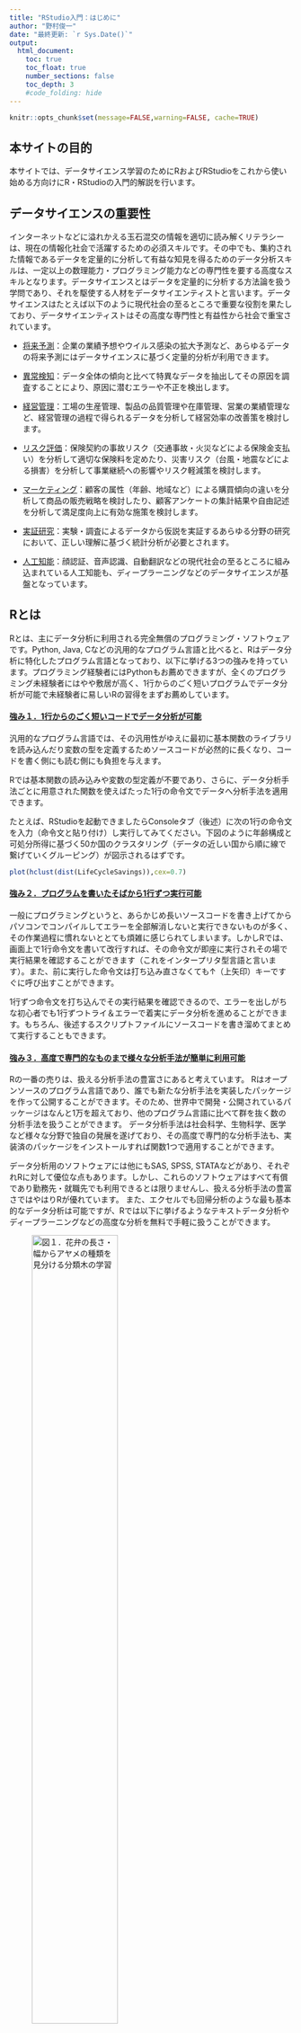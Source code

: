 ```yaml
---
title: "RStudio入門：はじめに"
author: "野村俊一"
date: "最終更新: `r Sys.Date()`"
output:
  html_document:
    toc: true
    toc_float: true
    number_sections: false
    toc_depth: 3
    #code_folding: hide
---
```


```r
knitr::opts_chunk$set(message=FALSE,warning=FALSE, cache=TRUE)
```

## 本サイトの目的

本サイトでは、データサイエンス学習のためにRおよびRStudioをこれから使い始める方向けにR・RStudioの入門的解説を行います。

## データサイエンスの重要性

インターネットなどに溢れかえる玉石混交の情報を適切に読み解くリテラシーは、現在の情報化社会で活躍するための必須スキルです。その中でも、集約された情報であるデータを定量的に分析して有益な知見を得るためのデータ分析スキルは、一定以上の数理能力・プログラミング能力などの専門性を要する高度なスキルとなります。データサイエンスとはデータを定量的に分析する方法論を扱う学問であり、それを駆使する人材をデータサイエンティストと言います。データサイエンスはたとえば以下のように現代社会の至るところで重要な役割を果たしており、データサイエンティストはその高度な専門性と有益性から社会で重宝されています。

- <u>将来予測</u>：企業の業績予想やウイルス感染の拡大予測など、あらゆるデータの将来予測にはデータサイエンスに基づく定量的分析が利用できます。

- <u>異常検知</u>：データ全体の傾向と比べて特異なデータを抽出してその原因を調査することにより、原因に潜むエラーや不正を検出します。

- <u>経営管理</u>：工場の生産管理、製品の品質管理や在庫管理、営業の業績管理など、経営管理の過程で得られるデータを分析して経営効率の改善策を検討します。

- <u>リスク評価</u>：保険契約の事故リスク（交通事故・火災などによる保険金支払い）を分析して適切な保険料を定めたり、災害リスク（台風・地震などによる損害）を分析して事業継続への影響やリスク軽減策を検討します。

- <u>マーケティング</u>：顧客の属性（年齢、地域など）による購買傾向の違いを分析して商品の販売戦略を検討したり、顧客アンケートの集計結果や自由記述を分析して満足度向上に有効な施策を検討します。

- <u>実証研究</u>：実験・調査によるデータから仮説を実証するあらゆる分野の研究において、正しい理解に基づく統計分析が必要とされます。

- <u>人工知能</u>：顔認証、音声認識、自動翻訳などの現代社会の至るところに組み込まれている人工知能も、ディープラーニングなどのデータサイエンスが基盤となっています。

## Rとは

Rとは、主にデータ分析に利用される完全無償のプログラミング・ソフトウェアです。Python, Java, Cなどの汎用的なプログラム言語と比べると、Rはデータ分析に特化したプログラム言語となっており、以下に挙げる3つの強みを持っています。プログラミング経験者にはPythonもお薦めできますが、全くのプログラミング未経験者にはやや敷居が高く、1行からのごく短いプログラムでデータ分析が可能で未経験者に易しいRの習得をまずお薦めしています。

#### <u>強み１．1行からのごく短いコードでデータ分析が可能</u>

汎用的なプログラム言語では、その汎用性がゆえに最初に基本関数のライブラリを読み込んだり変数の型を定義するためソースコードが必然的に長くなり、コードを書く側にも読む側にも負担を与えます。

Rでは基本関数の読み込みや変数の型定義が不要であり、さらに、データ分析手法ごとに用意された関数を使えばたった1行の命令文でデータへ分析手法を適用できます。

たとえば、RStudioを起動できましたらConsoleタブ（後述）に次の1行の命令文を入力（命令文と貼り付け）し実行してみてください。下図のように年齢構成と可処分所得に基づく50か国のクラスタリング（データの近しい国から順に線で繋げていくグルーピング）が図示されるはずです。

```r
plot(hclust(dist(LifeCycleSavings)),cex=0.7)
```


#### <u>強み２．プログラムを書いたそばから1行ずつ実行可能</u>

一般にプログラミングというと、あらかじめ長いソースコードを書き上げてからパソコンでコンパイルしてエラーを全部解消しないと実行できないものが多く、その作業過程に慣れないととても煩雑に感じられてしまいます。しかしRでは、画面上で1行命令文を書いて改行すれば、その命令文が即座に実行されその場で実行結果を確認することができます（これをインタープリタ型言語と言います）。また、前に実行した命令文は打ち込み直さなくても↑（上矢印）キーですぐに呼び出すことができます。

1行ずつ命令文を打ち込んでその実行結果を確認できるので、エラーを出しがちな初心者でも1行ずつトライ＆エラーで着実にデータ分析を進めることができます。もちろん、後述するスクリプトファイルにソースコードを書き溜めてまとめて実行することもできます。

#### <u>強み３．高度で専門的なものまで様々な分析手法が簡単に利用可能</u>

Rの一番の売りは、扱える分析手法の豊富さにあると考えています。
Rはオープンソースのプログラム言語であり、誰でも新たな分析手法を実装したパッケージを作って公開することができます。そのため、世界中で開発・公開されているパッケージはなんと1万を超えており、他のプログラム言語に比べて群を抜く数の分析手法を扱うことができます。
データ分析手法は社会科学、生物科学、医学など様々な分野で独自の発展を遂げており、その高度で専門的な分析手法も、実装済のパッケージをインストールすれば関数1つで適用することができます。

データ分析用のソフトウェアには他にもSAS, SPSS, STATAなどがあり、それぞれRに対して優位な点もあります。しかし、これらのソフトウェアはすべて有償であり勤務先・就職先でも利用できるとは限りませんし、扱える分析手法の豊富さではやはりRが優れています。
また、エクセルでも回帰分析のような最も基本的なデータ分析は可能ですが、Rでは以下に挙げるようなテキストデータ分析やディープラーニングなどの高度な分析を無料で手軽に扱うことができます。

  
![<u>**図１．花弁の長さ・幅からアヤメの種類を見分ける分類木の学習**</u>](images/tree.png){width=60%}

  
![<u>**図２．Wikipediaのページ間で共通するトピックの抽出と主要単語の図示**</u>](images/topicmodel.png){width=60%}

  
![<u>**図３．都内中古マンション取引価格の地域差の推定**</u>](images/mansion.png){width=90%}

  
![<u>**図４．ディープラーニングによる画像識別**</u>](images/deeplearning.png){width=70%}

## RStudioとは

RStudioは、Rによるプログラミングを手助けするアプリケーションです。RStudioは一見独立したアプリケーションに見えますが、RStudioから送られる命令文は内部でRを動作させることで実行されています。つまり、RStudioで実行可能なプログラムはほぼRでも実行可能なのですが、RStudioには便利な機能がたくさん備わっているため、以降のページではRStudioの使い方に絞って解説いたします。


